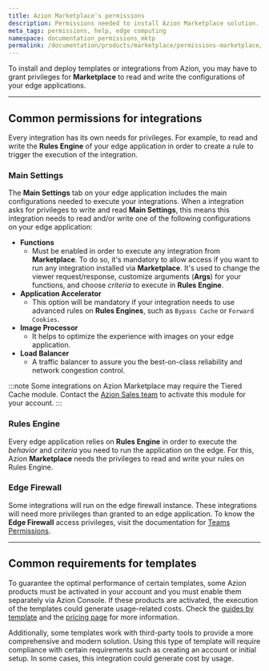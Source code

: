 ```yaml
---
title: Azion Marketplace's permissions
description: Permissions needed to install Azion Marketplace solution.
meta_tags: permissions, help, edge computing
namespace: documentation_permissions_mktp
permalink: /documentation/products/marketplace/permissions-marketplace/
---
```



To install and deploy templates or integrations from Azion, you may have to grant privileges for **Marketplace** to read and write the configurations of your edge applications.

---

## Common permissions for integrations

Every integration has its own needs for privileges. For example, to read and write the **Rules Engine** of your edge application in order to create a rule to trigger the execution of the integration.

### Main Settings

The **Main Settings** tab on your edge application includes the main configurations needed to execute your integrations. When a integration asks for privileges to write and read **Main Settings**, this means this integration needs to read and/or write one of the following configurations on your edge application:

- **Functions**
    - Must be enabled in order to execute any integration from **Marketplace**. To do so, it's mandatory to allow access if you want to run any integration installed via **Marketplace**. It's used to change the viewer request/response, customize arguments (**Args**) for your functions, and choose *criteria* to execute in **Rules Engine**.
- **Application Accelerator**
    - This option will be mandatory if your integration needs to use advanced rules on **Rules Engines**, such as `Bypass Cache` or `Forward Cookies`.
- **Image Processor**
    - It helps to optimize the experience with images on your edge application.
- **Load Balancer**
    - A traffic balancer to assure you the best-on-class reliability and network congestion control.

:::note
Some integrations on Azion Marketplace may require the Tiered Cache module. Contact the [Azion Sales team](https://www.azion.com/en/contact-sales/) to activate this module for your account.
:::

### Rules Engine

Every edge application relies on **Rules Engine** in order to execute the *behavior* and *criteria* you need to run the application on the edge. For this, Azion **Marketplace** needs the privileges to read and write your rules on Rules Engine.

### Edge Firewall

Some integrations will run on the edge firewall instance. These integrations will need more privileges than granted to an edge application. To know the **Edge Firewall** access privileges, visit the documentation for [Teams Permissions](/en/documentation/products/accounts/teams-permissions/).

<LinkButton link="/en/documentation/products/marketplace/integrations/" label="go to integrations reference" outlined /> 



---

## Common requirements for templates

To guarantee the optimal performance of certain templates, some Azion products must be activated in your account and you must enable them separately via Azion Console. If these products are activated, the execution of the templates could generate usage-related costs. Check the [guides by template](/en/documentation/products/guides/#azion-templates) and the [pricing page](/en/documentation/products/pricing/) for more information.

Additionally, some templates work with third-party tools to provide a more comprehensive and modern solution. Using this type of template will require compliance with certain requirements such as creating an account or initial setup. In some cases, this integration could generate cost by usage.

<LinkButton link="/en/documentation/products/marketplace/templates/" label="go to templates reference" outlined /> 





